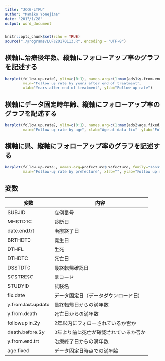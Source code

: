 ```yaml
---
title: "JCCG-LTFU"
author: "Mamiko Yonejima"
date: "2017/1/28"
output: word_document
---
```


```r
knitr::opts_chunk$set(echo = TRUE)
source("./programs/LUFU20170113.R", encoding = "UTF-8")
```

## 横軸に治療後年数、縦軸にフォローアップ率のグラフを記述する
```r
barplot(follow.up.rate1, ylim=c(0:1), names.arg=c(1:max(ads1$y.from.end.trt)), family="sans",
        main="Follow up rate by years after end of treatment",
        xlab="Years after end of treatment", ylab="Follow up rate")
```

## 横軸にデータ固定時年齢、縦軸にフォローアップ率のグラフを記述する
```r
barplot(follow.up.rate2, ylim=c(0:1), names.arg=c(1:max(ads2$age.fixed)), family="sans",
        main="Follow up rate by age", xlab="Age at data fix", ylab="Follow up rate")
```

## 横軸に県、縦軸にフォローアップ率のグラフを記述する
```r
barplot(follow.up.rate3, names.arg=prefecture$Prefecture, family="sans", las=3, ylim=c(0:1),
        main="Follow-up rate by prefecture", xlab="", ylab="Follow up rate")
```

## 変数
|変数|内容|
|----|----|
|SUBJID|症例番号|
|MHSTDTC|診断日|
|date.end.trt|治療終了日|
|BRTHDTC|誕生日|
|DTHFL|生死|
|DTHDTC|死亡日|
|DSSTDTC|最終転帰確認日|
|SCSTRESC|県コード|
|STUDYID|試験名|
|fix.date|データ固定日（データダウンロード日）|
|y.from.last.update|最終転帰日からの満年数|
|y.from.death|死亡日からの満年数|
|followup.in.2y|2年以内にフォローされているか否か|
|death.before.2y|2年より前に死亡が確認されているか否か|
|y.from.end.trt|治療終了日からの満年数|
|age.fixed|データ固定日時点での満年齢|
